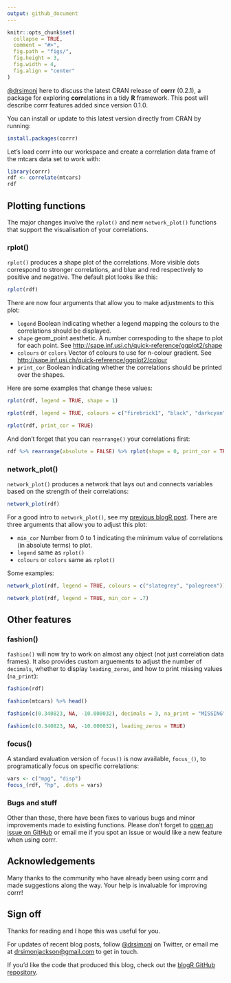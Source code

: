 ```yaml
---
output: github_document
---
```


```r
knitr::opts_chunk$set(
  collapse = TRUE,
  comment = "#>",
  fig.path = "figs/",
  fig.height = 3,
  fig.width = 4,
  fig.align = "center"
)
```

[\@drsimonj](https://twitter.com/drsimonj) here to discuss the latest CRAN release of **corrr** (0.2.1), a package for exploring **corr**elations in a tidy **R** framework. This post will describe corrr features added since version 0.1.0.

You can install or update to this latest version directly from CRAN by running:

```r
install.packages(corrr)
```

Let's load corrr into our workspace and create a correlation data frame of the mtcars data set to work with:

```r
library(corrr)
rdf <- correlate(mtcars)
rdf
```

## Plotting functions

The major changes involve the `rplot()` and new `network_plot()` functions that support the visualisation of your correlations.

### rplot()

`rplot()` produces a shape plot of the correlations. More visible dots correspond to stronger correlations, and blue and red respectively to positive and negative. The default plot looks like this:

```r
rplot(rdf)
```

There are now four arguments that allow you to make adjustments to this plot:

- `legend` Boolean indicating whether a legend mapping the colours to the correlations should be displayed.
- `shape` geom_point aesthetic. A number correspoding to the shape to plot for each point. See <http://sape.inf.usi.ch/quick-reference/ggplot2/shape>
- `colours` or `colors` Vector of colours to use for n-colour gradient. See <http://sape.inf.usi.ch/quick-reference/ggplot2/colour>
- `print_cor` Boolean indicating whether the correlations should be printed over the shapes.

Here are some examples that change these values:

```r
rplot(rdf, legend = TRUE, shape = 1)
```

```r
rplot(rdf, legend = TRUE, colours = c("firebrick1", "black", "darkcyan"))
```

```r
rplot(rdf, print_cor = TRUE)
```

And don't forget that you can `rearrange()` your correlations first:

```r
rdf %>% rearrange(absolute = FALSE) %>% rplot(shape = 0, print_cor = TRUE)
```

### network_plot()

`network_plot()` produces a network that lays out and connects variables based on the strength of their correlations:

```r
network_plot(rdf)
```

For a good intro to `network_plot()`, see my [previous blogR post](https://drsimonj.svbtle.com/correlation-network-plot-with-corrr). There are three arguments that allow you to adjust this plot:

- `min_cor` Number from 0 to 1 indicating the minimum value of correlations (in absolute terms) to plot.
- `legend` same as `rplot()`
- `colours` or `colors` same as `rplot()`

Some examples:

```r
network_plot(rdf, legend = TRUE, colours = c("slategrey", "palegreen"))

network_plot(rdf, legend = TRUE, min_cor = .7)
```

## Other features

### fashion()

`fashion()` will now try to work on almost any object (not just correlation data frames). It also provides custom arguements to adjust the number of `decimals`, whether to display `leading_zeros`, and how to print missing values (`na_print`):

```r
fashion(rdf)

fashion(mtcars) %>% head()

fashion(c(0.340823, NA, -10.000032), decimals = 3, na_print = "MISSING")

fashion(c(0.340823, NA, -10.000032), leading_zeros = TRUE)
```

### focus()

A standard evaluation version of `focus()` is now available, `focus_()`, to programatically focus on specific correlations:

```r
vars <- c("mpg", "disp")
focus_(rdf, "hp", .dots = vars)
```

### Bugs and stuff

Other than these, there have been fixes to various bugs and minor improvements made to existing functions. Please don't forget to [open an issue on GitHub](https://github.com/drsimonj/corrr/issues) or email me if you spot an issue or would like a new feature when using corrr.

## Acknowledgements

Many thanks to the community who have already been using corrr and made suggestions along the way. Your help is invaluable for improving corrr!

## Sign off

Thanks for reading and I hope this was useful for you.

For updates of recent blog posts, follow [\@drsimonj](https://twitter.com/drsimonj) on Twitter, or email me at <drsimonjackson@gmail.com> to get in touch.

If you'd like the code that produced this blog, check out the [blogR GitHub repository](https://github.com/drsimonj/blogR).